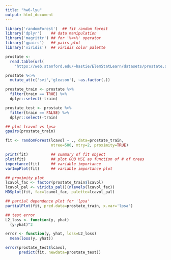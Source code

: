 ```yaml
---
title: "hw6-lyu"
output: html_document
---
```

```r
library('randomForest')  ## fit random forest
library('dplyr')    ## data manipulation
library('magrittr') ## for '%<>%' operator
library('gpairs')   ## pairs plot
library('viridis')  ## viridis color palette

prostate <- 
  read.table(url(
    'https://web.stanford.edu/~hastie/ElemStatLearn/datasets/prostate.data'))

prostate %<>%
  mutate_at(c('svi','gleason'), ~as.factor(.))  

prostate_train <- prostate %>%
  filter(train == TRUE) %>%
  dplyr::select(-train)

prostate_test <- prostate %>%
  filter(train == FALSE) %>%
  dplyr::select(-train)

## plot lcavol vs lpsa
gpairs(prostate_train)

fit <- randomForest(lcavol ~ ., data=prostate_train, 
                    ntree=500, mtry=2, proximity=TRUE)

print(fit)          ## summary of fit object
plot(fit)           ## plot OOB MSE as function of # of trees
importance(fit)     ## variable importance 
varImpPlot(fit)     ## variable importance plot

## proximity plot
lcavol_fac <- factor(prostate_train$lcavol)
lcavol_pal <- viridis_pal()(nlevels(lcavol_fac))
MDSplot(fit, fac=lcavol_fac, palette=lcavol_pal)

## partial dependence plot for 'lpsa'
partialPlot(fit, pred.data=prostate_train, x.var='lpsa')

## test error
L2_loss <- function(y, yhat)
  (y-yhat)^2

error <- function(y, yhat, loss=L2_loss)
  mean(loss(y, yhat))

error(prostate_test$lcavol, 
      predict(fit, newdata=prostate_test))



```

